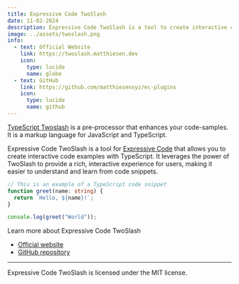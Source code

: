 ---
title: Expressive Code TwoSlash
date: 11-02-2024
description: Expressive Code TwoSlash is a tool to create interactive code examples with TypeScript.
image: ../assets/twoslash.png
info:
  - text: Official Website
    link: https://twoslash.matthiesen.dev
    icon:
      type: lucide
      name: globe
  - text: GitHub
    link: https://github.com/matthiesenxyz/ec-plugins
    icon:
      type: lucide
      name: github
---

[TypeScript Twoslash](https://www.typescriptlang.org/dev/twoslash/) is a pre-processor that enhances your code-samples. It is a markup language for JavaScript and TypeScript.

Expressive Code TwoSlash is a tool for [Expressive Code](https://expressive-code.com/) that allows you to create interactive code examples with TypeScript. It leverages the power of TwoSlash to provide a rich, interactive experience for users, making it easier to understand and learn from code snippets.

```ts twoslash title="example.ts"
// This is an example of a TypeScript code snippet
function greet(name: string) {
  return `Hello, ${name}!`;
}

console.log(greet("World"));
```

Learn more about Expressive Code TwoSlash
- [Official website](https://twoslash.matthiesen.dev)
- [GitHub repository](https://github.com/matthiesenxyz/ec-plugins)

---

Expressive Code TwoSlash is licensed under the MIT license.
